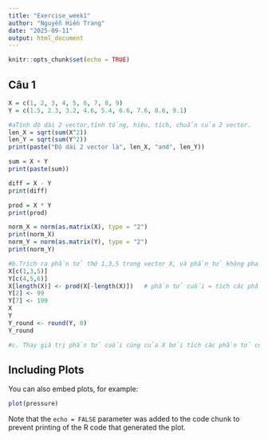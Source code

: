 ```yaml
---
title: "Exercise_week1"
author: "Nguyễn Hiền Trang"
date: "2025-09-11"
output: html_document
---
```


```r
knitr::opts_chunk$set(echo = TRUE)
```

## Câu 1

```r
X = c(1, 2, 3, 4, 5, 6, 7, 8, 9)
Y = c(1.5, 2.3, 3.2, 4.6, 5.4, 6.6, 7.6, 8.6, 9.1)

#aTính độ dài 2 vector,tính tổng, hiệu, tích, chuẩn của 2 vector.
len_X = sqrt(sum(X^2))
len_Y = sqrt(sum(Y^2))
print(paste("Độ dài 2 vector là", len_X, "and", len_Y))

sum = X + Y
print(paste(sum))

diff = X - Y
print(diff)

prod = X * Y
print(prod)

norm_X = norm(as.matrix(X), type = "2")
print(norm_X)
norm_Y = norm(as.matrix(Y), type = "2")
print(norm_Y)

#b.Trích ra phần tử thứ 1,3,5 trong vector X, và phần tử không phải thứ 4,5,6 trong vector Y.
X[c(1,3,5)]
Y[c(4,5,6)]
X[length(X)] <- prod(X[-length(X)])   # phần tử cuối = tích các phần tử còn lại
Y[2] <- 99
Y[7] <- 199
X
Y
Y_round <- round(Y, 0)
Y_round

#c. Thay giá trị phần tử cuối cùng của X bởi tích các phần tử còn lại. Thay giá trị của phần tử thứ 2 và thứ 7 của Y bởi 99 và 199.
```

## Including Plots

You can also embed plots, for example:

```r
plot(pressure)
```

Note that the `echo = FALSE` parameter was added to the code chunk to prevent printing of the R code that generated the plot.
